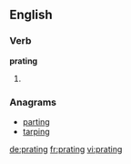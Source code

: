 ==English==

===Verb===
'''prating'''

# {{present participle of|prate}}

===Anagrams===
* [[parting#English|parting]]
* [[tarping#English|tarping]]

[[de:prating]]
[[fr:prating]]
[[vi:prating]]